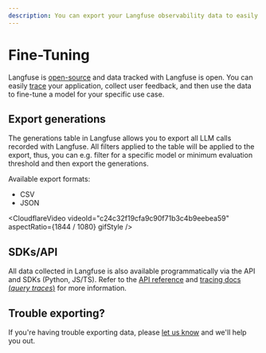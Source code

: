 ```yaml
---
description: You can export your Langfuse observability data to easily train or fine-tune models.
---
```


# Fine-Tuning

Langfuse is [open-source](/open-source) and data tracked with Langfuse is open. You can easily [trace](/docs/tracing) your application, collect user feedback, and then use the data to fine-tune a model for your specific use case.

## Export generations

The generations table in Langfuse allows you to export all LLM calls recorded with Langfuse. All filters applied to the table will be applied to the export, thus, you can e.g. filter for a specific model or minimum evaluation threshold and then export the generations.

Available export formats:

- CSV
- JSON

<CloudflareVideo
  videoId="c24c32f19cfa9c90f71b3c4b9eebea59"
  aspectRatio={1844 / 1080}
  gifStyle
/>

## SDKs/API

All data collected in Langfuse is also available programmatically via the API and SDKs (Python, JS/TS). Refer to the [API reference](https://api.reference.langfuse.com/) and [tracing docs (_query traces_)](/docs/query-traces) for more information.

## Trouble exporting?

If you're having trouble exporting data, please [let us know](#contact) and we'll help you out.
